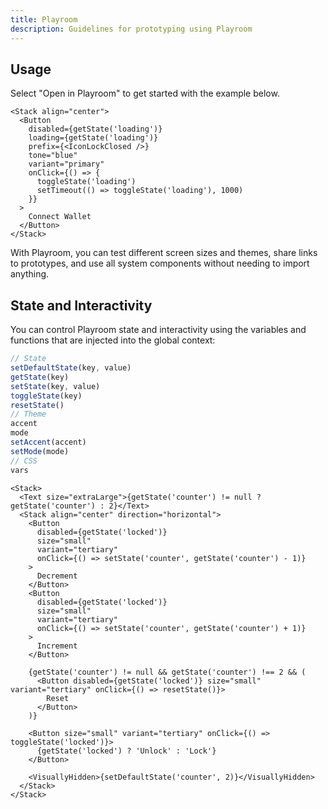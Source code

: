 ```yaml
---
title: Playroom
description: Guidelines for prototyping using Playroom
---
```


## Usage

Select "Open in Playroom" to get started with the example below.

```tsx live=true
<Stack align="center">
  <Button
    disabled={getState('loading')}
    loading={getState('loading')}
    prefix={<IconLockClosed />}
    tone="blue"
    variant="primary"
    onClick={() => {
      toggleState('loading')
      setTimeout(() => toggleState('loading'), 1000)
    }}
  >
    Connect Wallet
  </Button>
</Stack>
```

With Playroom, you can test different screen sizes and themes, share links to prototypes, and use all system components without needing to import anything.

## State and Interactivity

You can control Playroom state and interactivity using the variables and functions that are injected into the global context:

```ts
// State
setDefaultState(key, value)
getState(key)
setState(key, value)
toggleState(key)
resetState()
// Theme
accent
mode
setAccent(accent)
setMode(mode)
// CSS
vars
```

```tsx live=true
<Stack>
  <Text size="extraLarge">{getState('counter') != null ? getState('counter') : 2}</Text>
  <Stack align="center" direction="horizontal">
    <Button
      disabled={getState('locked')}
      size="small"
      variant="tertiary"
      onClick={() => setState('counter', getState('counter') - 1)}
    >
      Decrement
    </Button>
    <Button
      disabled={getState('locked')}
      size="small"
      variant="tertiary"
      onClick={() => setState('counter', getState('counter') + 1)}
    >
      Increment
    </Button>

    {getState('counter') != null && getState('counter') !== 2 && (
      <Button disabled={getState('locked')} size="small" variant="tertiary" onClick={() => resetState()}>
        Reset
      </Button>
    )}

    <Button size="small" variant="tertiary" onClick={() => toggleState('locked')}>
      {getState('locked') ? 'Unlock' : 'Lock'}
    </Button>

    <VisuallyHidden>{setDefaultState('counter', 2)}</VisuallyHidden>
  </Stack>
</Stack>
```
